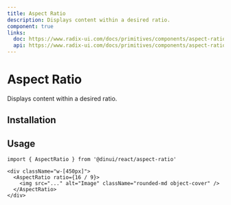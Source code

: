```yaml
---
title: Aspect Ratio
description: Displays content within a desired ratio.
component: true
links:
  doc: https://www.radix-ui.com/docs/primitives/components/aspect-ratio
  api: https://www.radix-ui.com/docs/primitives/components/aspect-ratio#api-reference
---
```


# Aspect Ratio

Displays content within a desired ratio.


<Example path="ui/aspect-ratio-demo" />

## Installation


<InstallationGuide path="ui/aspect-ratio" />

## Usage

```tsx
import { AspectRatio } from '@dinui/react/aspect-ratio'
```

```tsx
<div className="w-[450px]">
  <AspectRatio ratio={16 / 9}>
    <img src="..." alt="Image" className="rounded-md object-cover" />
  </AspectRatio>
</div>
```
